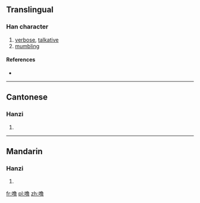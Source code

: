 {{also|嚕}}
==Translingual==

===Han character===
{{Han char|rn=30|rad=口|as=12|sn=15|four=|canj=口弓田日 (RNWA), X口弓田日 (XRNWA)}}

# [[verbose]], [[talkative]]
# [[mumble|mumbling]]

====References====
* {{Han ref|kx=0209.151|hdz=10685.120|uh=565C|ud=22108}}

----

==Cantonese==

===Hanzi===
{{yue-hanzi|jyut=|y=lou1|tra=嚕}}

# {{defn|lang=yue|sort=口12}}

----

==Mandarin==

===Hanzi===
{{cmn-hanzi|tra=嚕|pin=[[lū]] ([[lu1]])|wg=lu<sup>1</sup>}}

# {{defn|lang=cmn|sort=口12}}

[[fr:噜]]
[[pl:噜]]
[[zh:噜]]